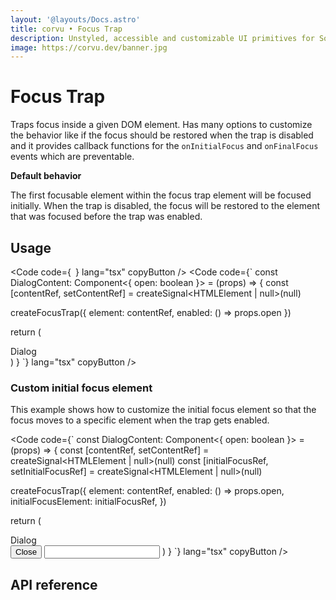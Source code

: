 ```yaml
---
layout: '@layouts/Docs.astro'
title: corvu • Focus Trap
description: Unstyled, accessible and customizable UI primitives for SolidJS.
image: https://corvu.dev/banner.jpg
---
```


# Focus Trap

Traps focus inside a given DOM element. Has many options to customize the behavior like if the focus should be restored when the trap is disabled and it provides callback functions for the `onInitialFocus` and `onFinalFocus` events which are preventable.

**Default behavior**

The first focusable element within the focus trap element will be focused initially. When the trap is disabled, the focus will be restored to the element that was focused before the trap was enabled.

## Usage
<Code code={`
`} lang="tsx" copyButton />
<Code code={`
const DialogContent: Component<{
  open: boolean
}> = (props) => {
  const [contentRef, setContentRef] = createSignal<HTMLElement | null>(null)

  createFocusTrap({
    element: contentRef,
    enabled: () => props.open
  })

  return (
    <Show when={props.open}>
      <div ref={setContentRef}>Dialog</div>
    </Show>
  )
}
`} lang="tsx" copyButton />

### Custom initial focus element
This example shows how to customize the initial focus element so that the focus moves to a specific element when the trap gets enabled.

<Code code={`
const DialogContent: Component<{
  open: boolean
}> = (props) => {
  const [contentRef, setContentRef] = createSignal<HTMLElement | null>(null)
  const [initialFocusRef, setInitialFocusRef] =
    createSignal<HTMLElement | null>(null)

  createFocusTrap({
    element: contentRef,
    enabled: () => props.open,
    initialFocusElement: initialFocusRef,
  })

  return (
    <Show when={props.open}>
      <div ref={setContentRef}>Dialog</div>
      <button>Close</button>
      <input ref={setInitialFocusRef} />
    </Show>
  )
}
`} lang="tsx" copyButton />

## API reference

<GenerateApiDocs utility="createFocusTrap" />
